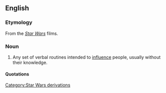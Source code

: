==English==

===Etymology===
From the ''[[Star Wars]]'' films.

===Noun===
{{en-noun|sg=[[Jedi]] [[mind]] [[trick]]}}
# Any set of verbal routines intended to [[influence]] people, usually without their knowledge.

====Quotations====
{{seecites}}

[[Category:Star Wars derivations]]